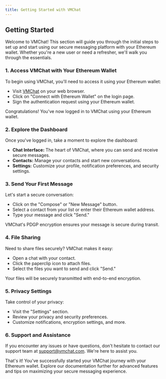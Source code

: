 ```yaml
---
title: Getting Started with VMChat
---
```


## Getting Started

Welcome to VMChat! This section will guide you through the initial steps to set up and start using our secure messaging platform with your Ethereum wallet. Whether you're a new user or need a refresher, we'll walk you through the essentials.

### **1. Access VMChat with Your Ethereum Wallet**

To begin using VMChat, you'll need to access it using your Ethereum wallet:

- Visit [VMChat](https://www.vmchat.com) on your web browser.
- Click on "Connect with Ethereum Wallet" on the login page.
- Sign the authentication request using your Ethereum wallet.

Congratulations! You've now logged in to VMChat using your Ethereum wallet.

### **2. Explore the Dashboard**

Once you've logged in, take a moment to explore the dashboard:

- **Chat Interface:** The heart of VMChat, where you can send and receive secure messages.
- **Contacts:** Manage your contacts and start new conversations.
- **Settings:** Customize your profile, notification preferences, and security settings.

### **3. Send Your First Message**

Let's start a secure conversation:

- Click on the "Compose" or "New Message" button.
- Select a contact from your list or enter their Ethereum wallet address.
- Type your message and click "Send."

VMChat's PDGP encryption ensures your message is secure during transit.

### **4. File Sharing**

Need to share files securely? VMChat makes it easy:

- Open a chat with your contact.
- Click the paperclip icon to attach files.
- Select the files you want to send and click "Send."

Your files will be securely transmitted with end-to-end encryption.

### **5. Privacy Settings**

Take control of your privacy:

- Visit the "Settings" section.
- Review your privacy and security preferences.
- Customize notifications, encryption settings, and more.

### **6. Support and Assistance**

If you encounter any issues or have questions, don't hesitate to contact our support team at [support@vmchat.com](mailto:support@vmchat.com). We're here to assist you.

That's it! You've successfully started your VMChat journey with your Ethereum wallet. Explore our documentation further for advanced features and tips on maximizing your secure messaging experience.
